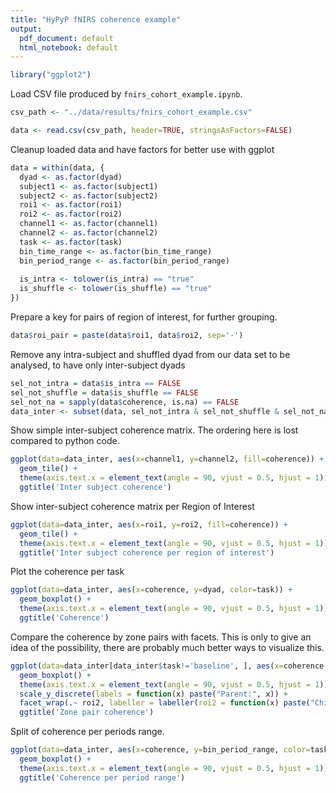 ```yaml
---
title: "HyPyP fNIRS coherence example"
output:
  pdf_document: default
  html_notebook: default
---
```




```r
library("ggplot2")
```

Load CSV file produced by `fnirs_cohort_example.ipynb`.

```r
csv_path <- "../data/results/fnirs_cohort_example.csv"

data <- read.csv(csv_path, header=TRUE, stringsAsFactors=FALSE)
```

Cleanup loaded data and have factors for better use with ggplot

```r
data = within(data, {
  dyad <- as.factor(dyad)
  subject1 <- as.factor(subject1)
  subject2 <- as.factor(subject2)
  roi1 <- as.factor(roi1)
  roi2 <- as.factor(roi2)
  channel1 <- as.factor(channel1)
  channel2 <- as.factor(channel2)
  task <- as.factor(task)
  bin_time_range <- as.factor(bin_time_range)
  bin_period_range <- as.factor(bin_period_range)
  
  is_intra <- tolower(is_intra) == "true"
  is_shuffle <- tolower(is_shuffle) == "true"
})
```

Prepare a key for pairs of region of interest, for further grouping.

```r
data$roi_pair = paste(data$roi1, data$roi2, sep='-')
```

Remove any intra-subject and shuffled dyad from our data set to be analysed, to have only inter-subject dyads

```r
sel_not_intra = data$is_intra == FALSE
sel_not_shuffle = data$is_shuffle == FALSE
sel_not_na = sapply(data$coherence, is.na) == FALSE
data_inter <- subset(data, sel_not_intra & sel_not_shuffle & sel_not_na)
```

Show simple inter-subject coherence matrix. The ordering here is lost compared to python code.

```r
ggplot(data=data_inter, aes(x=channel1, y=channel2, fill=coherence)) +
  geom_tile() +
  theme(axis.text.x = element_text(angle = 90, vjust = 0.5, hjust = 1)) +
  ggtitle('Inter subject coherence')

```

Show inter-subject coherence matrix per Region of Interest

```r
ggplot(data=data_inter, aes(x=roi1, y=roi2, fill=coherence)) +
  geom_tile() +
  theme(axis.text.x = element_text(angle = 90, vjust = 0.5, hjust = 1)) +
  ggtitle('Inter subject coherence per region of interest')

```

Plot the coherence per task

```r
ggplot(data=data_inter, aes(x=coherence, y=dyad, color=task)) +
  geom_boxplot() +
  theme(axis.text.x = element_text(angle = 90, vjust = 0.5, hjust = 1)) +
  ggtitle('Coherence')

```

Compare the coherence by zone pairs with facets. This is only to give an idea of the possibility, there are probably much better ways to visualize this.

```r
ggplot(data=data_inter[data_inter$task!='baseline', ], aes(x=coherence, y=roi1)) +
  geom_boxplot() +
  theme(axis.text.x = element_text(angle = 90, vjust = 0.5, hjust = 1)) +
  scale_y_discrete(labels = function(x) paste("Parent:", x)) +
  facet_wrap(.~ roi2, labeller = labeller(roi2 = function(x) paste("Child:", x))) +
  ggtitle('Zone pair coherence')

```

Split of coherence per periods range.

```r
ggplot(data=data_inter, aes(x=coherence, y=bin_period_range, color=task)) +
  geom_boxplot() +
  theme(axis.text.x = element_text(angle = 90, vjust = 0.5, hjust = 1)) +
  ggtitle('Coherence per period range')

```